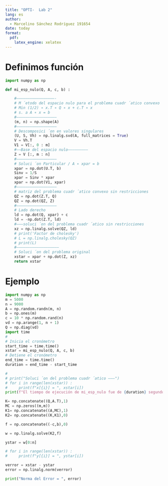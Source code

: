 ```yaml
---
title: "OPTI-  Lab 2"
lang: es
author: 
  - Marcelino Sánchez Rodríguez 191654
date: today
format:
  pdf:
    latex_engine: xelatex
---
```

# Definimos función
```python
import numpy as np

def mi_esp_nulo(Q, A, c, b) :

    #—————————————————-
    # M ́etodo del espacio nulo para el problema cuadr ́atico convexo
    # Min (1/2) ∗ x.T ∗ Q ∗ x + c.T ∗ x
    # s. a A ∗ x = b
    #—————————————————–
    (m, n) = np.shape(A)
    #——————————————————
    # Descomposici ́on en valores singulares
    (U, S, Vh) = np.linalg.svd(A, full_matrices = True)
    V = Vh.T
    V1 = V[:, 0 : m]
    #——Base del espacio nulo————————–
    Z = V [:, m : n]
    #—————————————————–
    # Soluci ́on Particular / A ∗ xpar = b
    xpar = np.dot(U.T, b)
    Sinv = 1/S
    xpar = Sinv * xpar
    xpar = np.dot(V1, xpar)
    #—————————————————–
    # matriz del problema cuadr ́atico convexo sin restricciones
    QZ = np.dot(Z.T, Q)
    QZ = np.dot(QZ, Z)
    #——————————————————
    # Lado derecho
    ld = np.dot(Q, xpar) + c
    ld = -np.dot(Z.T, ld)
    #———soluci ́on del problema cuadr ́atico sin restricciones
    xz = np.linalg.solve(QZ, ld)
    # print('Factor de cholesky')
    # L = np.linalg.cholesky(QZ)
    # print(L)
    #——————————————————–
    # Soluci ́on del problema original
    xstar = xpar + np.dot(Z, xz)
    return xstar
```

# Ejemplo
```python
import numpy as np
m = 5000
n = 9000
A = np.random.randn(m, n)
b = np.ones(m)
c = 10 * np.random.rand(n)
vd = np.arange(1, n + 1)
Q = np.diag(vd)
import time
#
# Inicia el cronómetro
start_time = time.time()
xstar = mi_esp_nulo(Q, A, c, b)
# Detiene el cronómetro
end_time = time.time()
duration = end_time - start_time

#
# print("Soluci ́on del problema cuadr ́atico ——–")
# for i in range(len(xstar)) :
#     print(f"x[{i}] = ", xstar[i])
print(f"El tiempo de ejecución de mi_esp_nulo fue de {duration} segundos.")

```

```python
K= np.concatenate((Q,A.T),1)
MC = np.zeros((m,m))
K1= np.concatenate((A,MC),1)
K2= np.concatenate((K,K1),0)

f = np.concatenate((-c,b),0)

w = np.linalg.solve(K2,f)

ystar = w[0:n]

# for i in range(len(xstar)) :
#     print(f"y[{i}] = ", ystar[i])
```

```python
verror = xstar - ystar
error = np.linalg.norm(verror)

print("Norma del Error = ", error)
```


